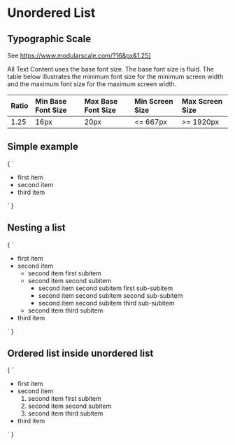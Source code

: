 
<Meta title="Text Content/Unordered List" />

# Unordered List

## Typographic Scale

See https://www.modularscale.com/?16&px&1.25]

All Text Content uses the base font size. The base font size is fluid. The table below illustrates
the minimum font size for the minimum screen width and the maximum font size for the maximum screen
width.

| Ratio | Min Base Font Size | Max Base Font Size |  Min Screen Size | Max Screen Size |
| :---  | :---               | :---               |  :---            | :---            |
| 1.25  | 16px               | 20px               |  <= 667px        | >= 1920px


## Simple example

<Preview>
  <Story name="Simple example" height="200px">
    {
      `
      <ul>
        <li>first item</li>
        <li>second item</li>
        <li>third item</li>
      </ul>
      `
    }
  </Story>
</Preview>

## Nesting a list

<Preview>
  <Story name="Nesting a list" height="200px">
    {
      `
      <ul>
        <li>first item</li>
        <li>second item
          <ul>
            <li>second item first subitem</li>
            <li>second item second subitem
              <ul>
                <li>second item second subitem first sub-subitem</li>
                <li>second item second subitem second sub-subitem</li>
                <li>second item second subitem third sub-subitem</li>
              </ul>
            </li>
            <li>second item third subitem</li>
          </ul>
        </li>
        <li>third item</li>
      </ul>
      `
    }
  </Story>
</Preview>

## Ordered list inside unordered list

<Preview>
  <Story name="Ordered list inside unordered list" height="200px">
    {
      `
      <ul>
        <li>first item</li>
        <li>second item
          <ol>
            <li>second item first subitem</li>
            <li>second item second subitem</li>
            <li>second item third subitem</li>
          </ol>
        </li>
        <li>third item</li>
      </ul>
      `
    }
  </Story>
</Preview>
